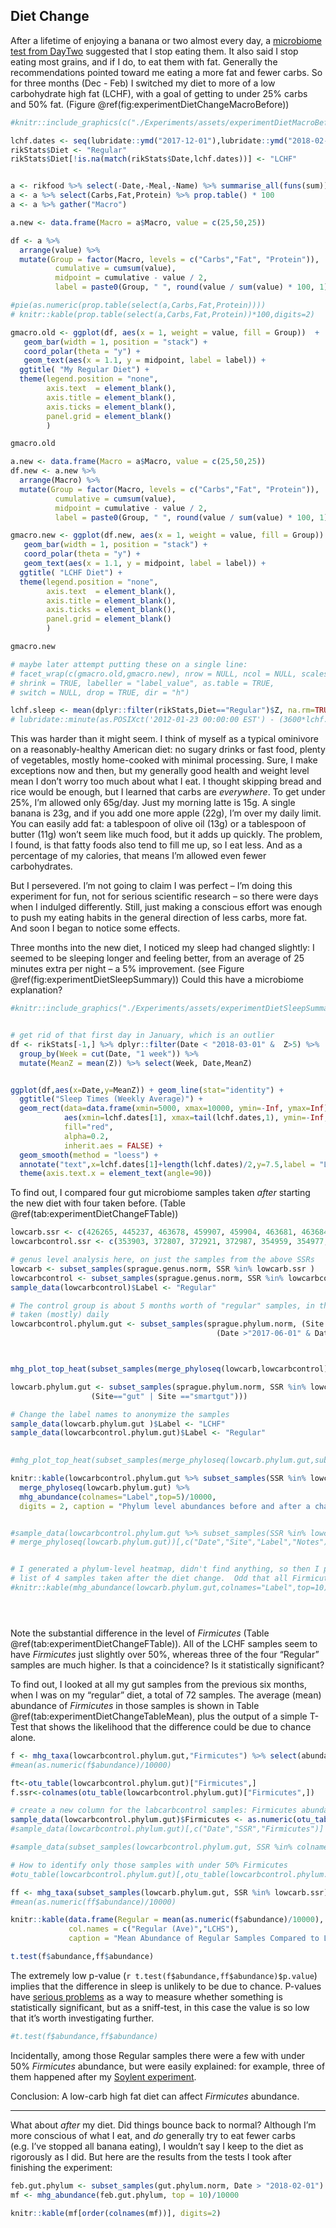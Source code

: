 ## Diet Change {#experimentDietChange}

After a lifetime of enjoying a banana or two almost every day, a [microbiome test from DayTwo](https://medium.com/neodotlife/review-of-viome-f024423a3d3a) suggested that I stop eating them. It also said I stop eating most grains, and if I do, to eat them with fat. Generally the recommendations pointed toward me eating a more fat and fewer carbs.  So for three months (Dec - Feb) I switched my diet to more of a low carbohydrate high fat (LCHF), with a goal of getting to under 25% carbs and 50% fat. (Figure \@ref(fig:experimentDietChangeMacroBefore))

```r
#knitr::include_graphics(c("./Experiments/assets/experimentDietMacroBefore.png","./Experiments/assets/experimentDietMacroAfter.png"))

lchf.dates <- seq(lubridate::ymd("2017-12-01"),lubridate::ymd("2018-02-28"),by=1)
rikStats$Diet <- "Regular"
rikStats$Diet[!is.na(match(rikStats$Date,lchf.dates))] <- "LCHF"


a <- rikfood %>% select(-Date,-Meal,-Name) %>% summarise_all(funs(sum)) / nrow(rikfood)
a <- a %>% select(Carbs,Fat,Protein) %>% prop.table() * 100 
a <- a %>% gather("Macro")

a.new <- data.frame(Macro = a$Macro, value = c(25,50,25))

df <- a %>%
  arrange(value) %>%
  mutate(Group = factor(Macro, levels = c("Carbs","Fat", "Protein")),
          cumulative = cumsum(value),
          midpoint = cumulative - value / 2,
          label = paste0(Group, " ", round(value / sum(value) * 100, 1), "%")) 

#pie(as.numeric(prop.table(select(a,Carbs,Fat,Protein))))
# knitr::kable(prop.table(select(a,Carbs,Fat,Protein))*100,digits=2)

gmacro.old <- ggplot(df, aes(x = 1, weight = value, fill = Group))  + 
   geom_bar(width = 1, position = "stack") +
   coord_polar(theta = "y") +
   geom_text(aes(x = 1.1, y = midpoint, label = label)) +
  ggtitle( "My Regular Diet") + 
  theme(legend.position = "none",
        axis.text  = element_blank(),
        axis.title = element_blank(),
        axis.ticks = element_blank(),
        panel.grid = element_blank()
        ) 

gmacro.old

a.new <- data.frame(Macro = a$Macro, value = c(25,50,25))
df.new <- a.new %>% 
  arrange(Macro) %>%
  mutate(Group = factor(Macro, levels = c("Carbs","Fat", "Protein")),
          cumulative = cumsum(value),
          midpoint = cumulative - value / 2,
          label = paste0(Group, " ", round(value / sum(value) * 100, 1), "%")) 

gmacro.new <- ggplot(df.new, aes(x = 1, weight = value, fill = Group))  + 
   geom_bar(width = 1, position = "stack") +
   coord_polar(theta = "y") +
   geom_text(aes(x = 1.1, y = midpoint, label = label)) +
  ggtitle( "LCHF Diet") + 
  theme(legend.position = "none",
        axis.text  = element_blank(),
        axis.title = element_blank(),
        axis.ticks = element_blank(),
        panel.grid = element_blank()
        ) 

gmacro.new

# maybe later attempt putting these on a single line:
# facet_wrap(c(gmacro.old,gmacro.new), nrow = NULL, ncol = NULL, scales = "fixed",
# shrink = TRUE, labeller = "label_value", as.table = TRUE,
# switch = NULL, drop = TRUE, dir = "h")

lchf.sleep <- mean(dplyr::filter(rikStats,Diet=="Regular")$Z, na.rm=TRUE) - mean(dplyr::filter(rikStats,Diet=="LCHF")$Z, na.rm=TRUE)
# lubridate::minute(as.POSIXct('2012-01-23 00:00:00 EST') - (3600*lchf.sleep) )  # tells exact number of minutes

```

This was harder than it might seem. I think of myself as a typical ominivore on a reasonably-healthy American diet: no sugary drinks or fast food, plenty of vegetables, mostly home-cooked with minimal processing. Sure, I make exceptions now and then, but my generally good health and weight level mean I don't worry too much about what I eat. I thought skipping bread and rice would be enough, but I learned that carbs are _everywhere_.  To get under 25%, I'm allowed only 65g/day.  Just my morning latte is 15g. A single banana is 23g, and if you add one more apple (22g), I'm over my daily limit. You can easily add fat: a tablespoon of olive oil (13g) or a tablespoon of butter (11g) won't seem like much food, but it adds up quickly. The problem, I found, is that fatty foods also tend to fill me up, so I eat less. And as a percentage of my calories, that means I'm allowed even fewer carbohydrates.

But I persevered. I'm not going to claim I was perfect -- I'm doing this experiment for fun, not for serious scientific research -- so there were days when I indulged differently. Still, just making a conscious effort was enough to push my eating habits in the general direction of less carbs, more fat. And soon I began to notice some effects.

Three months into the new diet, I noticed my sleep had changed slightly: I seemed to be sleeping longer and feeling better, from an average of 25 minutes extra per night -- a 5% improvement.  (see Figure \@ref(fig:experimentDietSleepSummary)) Could this have a microbiome explanation?

```r
#knitr::include_graphics("./Experiments/assets/experimentDietSleepSummary.png")


# get rid of that first day in January, which is an outlier
df <- rikStats[-1,] %>% dplyr::filter(Date < "2018-03-01" &  Z>5) %>% 
  group_by(Week = cut(Date, "1 week")) %>% 
  mutate(MeanZ = mean(Z)) %>% select(Week, Date,MeanZ)


ggplot(df,aes(x=Date,y=MeanZ)) + geom_line(stat="identity") + 
  ggtitle("Sleep Times (Weekly Average)") + 
  geom_rect(data=data.frame(xmin=5000, xmax=10000, ymin=-Inf, ymax=Inf),
            aes(xmin=lchf.dates[1], xmax=tail(lchf.dates,1), ymin=-Inf, ymax=Inf),
            fill="red",
            alpha=0.2,
            inherit.aes = FALSE) +
  geom_smooth(method = "loess") + 
  annotate("text",x=lchf.dates[1]+length(lchf.dates)/2,y=7.5,label = "LCHF Diet") +
  theme(axis.text.x = element_text(angle=90))

```

To find out, I compared four gut microbiome samples taken _after_ starting the new diet with four taken before. (Table \@ref(tab:experimentDietChangeFTable))

```r

lowcarb.ssr <- c(426265, 445237, 463678, 459907, 459904, 463681, 463684)
lowcarbcontrol.ssr <- c(353903, 372807, 372921, 372987, 354959, 354977, 378011, 377310, 377238, 377996, 378005)

# genus level analysis here, on just the samples from the above SSRs
lowcarb <- subset_samples(sprague.genus.norm, SSR %in% lowcarb.ssr )
lowcarbcontrol <- subset_samples(sprague.genus.norm, SSR %in% lowcarbcontrol.ssr )
sample_data(lowcarbcontrol)$Label <- "Regular"

# The control group is about 5 months worth of "regular" samples, in this case a total of 72 gut samples
# taken (mostly) daily
lowcarbcontrol.phylum.gut <- subset_samples(sprague.phylum.norm, (Site == "gut" | Site == "smartgut") & ((SSR %in% lowcarbcontrol.ssr) |
                                              (Date >"2017-06-01" & Date < "2017-11-01")))



mhg_plot_top_heat(subset_samples(merge_phyloseq(lowcarb,lowcarbcontrol),Site=="gut" | Site =="smartgut")) + ggtitle("Regular vs. Low Carb (Gut/Genus)")
```

```r

lowcarb.phylum.gut <- subset_samples(sprague.phylum.norm, SSR %in% lowcarb.ssr & (Date > "2017-11-07" &
                  (Site=="gut" | Site =="smartgut")))

# Change the label names to anonymize the samples
sample_data(lowcarb.phylum.gut )$Label <- "LCHF"
sample_data(lowcarbcontrol.phylum.gut)$Label <- "Regular"
  

#mhg_plot_top_heat(subset_samples(merge_phyloseq(lowcarb.phylum.gut,subset_samples(lowcarbcontrol.phylum.gut, SSR %in% lowcarbcontrol.ssr)),Site=="gut" | Site =="smartgut")) + ggtitle("Regular vs. Low Carb (Gut/Genus)")

knitr::kable(lowcarbcontrol.phylum.gut %>% subset_samples(SSR %in% lowcarbcontrol.ssr) %>%
  merge_phyloseq(lowcarb.phylum.gut) %>% 
  mhg_abundance(colnames="Label",top=5)/10000,
  digits = 2, caption = "Phylum level abundances before and after a change to a low carb, high fat diet.")


#sample_data(lowcarbcontrol.phylum.gut %>% subset_samples(SSR %in% lowcarbcontrol.ssr) %>%
# merge_phyloseq(lowcarb.phylum.gut))[,c("Date","Site","Label","Notes")]


# I generated a phylum-level heatmap, didn't find anything, so then I perused this list
# list of 4 samples taken after the diet change.  Odd that all Firmicutes seem lower than my previous ones
#knitr::kable(mhg_abundance(lowcarb.phylum.gut,colnames="Label",top=10)/10000,digits=2)





```

Note the  substantial difference in the level of _Firmicutes _(Table \@ref(tab:experimentDietChangeFTable)). All of the LCHF samples seem to have _Firmicutes_ just slightly over 50%, whereas three of the four "Regular" samples are much higher.  Is that a coincidence? Is it statistically significant? 

To find out, I looked at all my gut samples from the previous six months, when I was on my "regular" diet, a total of 72 samples. The average (mean) abundance of _Firmicutes_ in those samples is shown in Table \@ref(tab:experimentDietChangeTableMean), plus the output of a simple T-Test that shows the likelihood that the difference could be due to chance alone.

```r
f <- mhg_taxa(lowcarbcontrol.phylum.gut,"Firmicutes") %>% select(abundance)
#mean(as.numeric(f$abundance)/10000)

ft<-otu_table(lowcarbcontrol.phylum.gut)["Firmicutes",]
f.ssr<-colnames(otu_table(lowcarbcontrol.phylum.gut)["Firmicutes",])

# create a new column for the labcarbcontrol samples: Firmicutes abundance
sample_data(lowcarbcontrol.phylum.gut)$Firmicutes <- as.numeric(otu_table(lowcarbcontrol.phylum.gut)["Firmicutes",])
#sample_data(lowcarbcontrol.phylum.gut)[,c("Date","SSR","Firmicutes")]

#sample_data(subset_samples(lowcarbcontrol.phylum.gut, SSR %in% colnames(ft[,as.numeric(ft)<500000])))[,c("Date","Label")]

# How to identify only those samples with under 50% Firmicutes
#otu_table(lowcarbcontrol.phylum.gut)[,otu_table(lowcarbcontrol.phylum.gut)["Firmicutes",]<500000]

ff <- mhg_taxa(subset_samples(lowcarb.phylum.gut, SSR %in% lowcarb.ssr),"Firmicutes") %>% select(abundance)
#mean(as.numeric(ff$abundance)/10000)

knitr::kable(data.frame(Regular = mean(as.numeric(f$abundance)/10000), LCHF = mean(as.numeric(ff$abundance)/10000)),
             col.names = c("Regular (Ave)","LCHS"),
             caption = "Mean Abundance of Regular Samples Compared to Low Carb/High Fat", digits = 2)

t.test(f$abundance,ff$abundance)

```

The extremely low p-value (`r t.test(f$abundance,ff$abundance)$p.value`) implies that the difference in sleep is unlikely to be due to chance. P-values have [serious problems](https://www.vox.com/science-and-health/2017/7/31/16021654/p-values-statistical-significance-redefine-0005) as a way to measure whether something is statistically significant, but as a sniff-test, in this case the value is so low that it's worth investigating further.


```r
#t.test(f$abundance,ff$abundance)


```

Incidentally, among those Regular samples there were a few with under 50% _Firmicutes_ abundance, but were easily explained: for example, three of them happened after my [Soylent experiment](#experimentSoylent).

Conclusion: A low-carb high fat diet can affect _Firmicutes_ abundance.

---

What about _after_ my diet. Did things bounce back to normal? Although I'm more conscious of what I eat, and _do_ generally try to eat fewer carbs (e.g. I've stopped all banana eating), I wouldn't say I keep to the diet as rigorously as I did. But here are the results from the tests I took after finishing the experiment:

```r
feb.gut.phylum <- subset_samples(gut.phylum.norm, Date > "2018-02-01") #SSR %in% c(476724,476703))
mf <- mhg_abundance(feb.gut.phylum, top = 10)/10000

knitr::kable(mf[order(colnames(mf))], digits=2)
```

